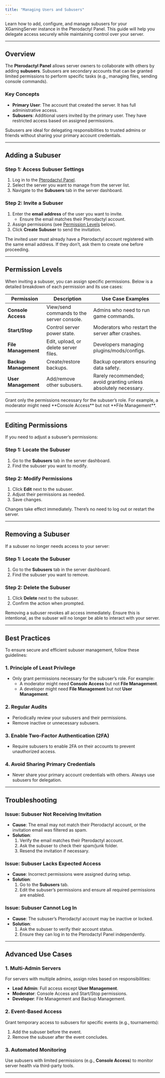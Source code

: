 ```yaml
---
title: "Managing Users and Subusers"
---
```


Learn how to add, configure, and manage subusers for your XGamingServer instance in the Pterodactyl Panel. This guide will help you delegate access securely while maintaining control over your server.

---

## Overview

The **Pterodactyl Panel** allows server owners to collaborate with others by adding **subusers**. Subusers are secondary accounts that can be granted limited permissions to perform specific tasks (e.g., managing files, sending console commands).

### Key Concepts

- **Primary User**: The account that created the server. It has full administrative access.
- **Subusers**: Additional users invited by the primary user. They have restricted access based on assigned permissions.

<info>
  Subusers are ideal for delegating responsibilities to trusted admins or friends without sharing your primary account credentials.
</info>

---

## Adding a Subuser

### Step 1: Access Subuser Settings

1. Log in to the [Pterodactyl Panel](https://your-ptero-domain.com).
2. Select the server you want to manage from the server list.
3. Navigate to the **Subusers** tab in the server dashboard.

### Step 2: Invite a Subuser

1. Enter the **email address** of the user you want to invite.
   - Ensure the email matches their Pterodactyl account.
2. Assign permissions (see [Permission Levels](#permission-levels) below).
3. Click **Create Subuser** to send the invitation.

<warning>
  The invited user must already have a Pterodactyl account registered with the same email address. If they don’t, ask them to create one before proceeding.
</warning>

---

## Permission Levels

When inviting a subuser, you can assign specific permissions. Below is a detailed breakdown of each permission and its use cases:

| Permission            | Description                               | Use Case Examples                                               |
| --------------------- | ----------------------------------------- | --------------------------------------------------------------- |
| **Console Access**    | View/send commands to the server console. | Admins who need to run game commands.                           |
| **Start/Stop**        | Control server power state.               | Moderators who restart the server after crashes.                |
| **File Management**   | Edit, upload, or delete server files.     | Developers managing plugins/mods/configs.                       |
| **Backup Management** | Create/restore backups.                   | Backup operators ensuring data safety.                          |
| **User Management**   | Add/remove other subusers.                | Rarely recommended; avoid granting unless absolutely necessary. |

<info>
  Grant only the permissions necessary for the subuser’s role. For example, a moderator might need **Console Access** but not **File Management**.
</info>

---

## Editing Permissions

If you need to adjust a subuser’s permissions:

### Step 1: Locate the Subuser

1. Go to the **Subusers** tab in the server dashboard.
2. Find the subuser you want to modify.

### Step 2: Modify Permissions

1. Click **Edit** next to the subuser.
2. Adjust their permissions as needed.
3. Save changes.

<tip>
  Changes take effect immediately. There’s no need to log out or restart the server.
</tip>

---

## Removing a Subuser

If a subuser no longer needs access to your server:

### Step 1: Locate the Subuser

1. Go to the **Subusers** tab in the server dashboard.
2. Find the subuser you want to remove.

### Step 2: Delete the Subuser

1. Click **Delete** next to the subuser.
2. Confirm the action when prompted.

<warning>
  Removing a subuser revokes all access immediately. Ensure this is intentional, as the subuser will no longer be able to interact with your server.
</warning>

---

## Best Practices

To ensure secure and efficient subuser management, follow these guidelines:

### 1. **Principle of Least Privilege**

- Only grant permissions necessary for the subuser’s role. For example:
  - A moderator might need **Console Access** but not **File Management**.
  - A developer might need **File Management** but not **User Management**.

### 2. **Regular Audits**

- Periodically review your subusers and their permissions.
- Remove inactive or unnecessary subusers.

### 3. **Enable Two-Factor Authentication (2FA)**

- Require subusers to enable 2FA on their accounts to prevent unauthorized access.

### 4. **Avoid Sharing Primary Credentials**

- Never share your primary account credentials with others. Always use subusers for delegation.

---

## Troubleshooting

### Issue: Subuser Not Receiving Invitation

- **Cause**: The email may not match their Pterodactyl account, or the invitation email was filtered as spam.
- **Solution**:
  1. Verify the email matches their Pterodactyl account.
  2. Ask the subuser to check their spam/junk folder.
  3. Resend the invitation if necessary.

### Issue: Subuser Lacks Expected Access

- **Cause**: Incorrect permissions were assigned during setup.
- **Solution**:
  1. Go to the **Subusers** tab.
  2. Edit the subuser’s permissions and ensure all required permissions are enabled.

### Issue: Subuser Cannot Log In

- **Cause**: The subuser’s Pterodactyl account may be inactive or locked.
- **Solution**:
  1. Ask the subuser to verify their account status.
  2. Ensure they can log in to the Pterodactyl Panel independently.

---

## Advanced Use Cases

### 1. **Multi-Admin Servers**

For servers with multiple admins, assign roles based on responsibilities:

- **Lead Admin**: Full access except **User Management**.
- **Moderator**: Console Access and Start/Stop permissions.
- **Developer**: File Management and Backup Management.

### 2. **Event-Based Access**

Grant temporary access to subusers for specific events (e.g., tournaments):

1. Add the subuser before the event.
2. Remove the subuser after the event concludes.

### 3. **Automated Monitoring**

Use subusers with limited permissions (e.g., **Console Access**) to monitor server health via third-party tools.

---